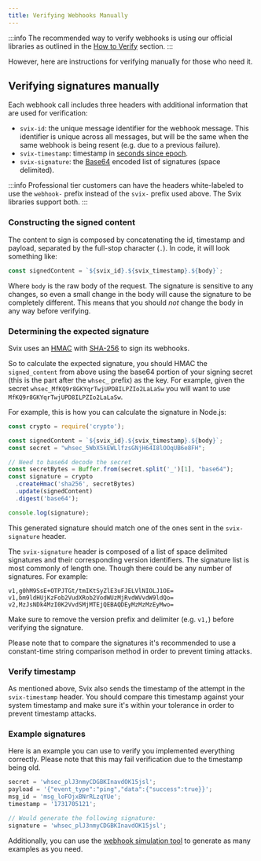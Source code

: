 ```yaml
---
title: Verifying Webhooks Manually
---
```



:::info
The recommended way to verify webhooks is using our official libraries as outlined in the [How to Verify](./how.mdx) section.
:::

However, here are instructions for verifying manually for those who need it.

## Verifying signatures manually

Each webhook call includes three headers with additional information that are used for verification:

* `svix-id`: the unique message identifier for the webhook message. This identifier is unique across all messages, but will be the same when the same webhook is being resent (e.g. due to a previous failure).
* `svix-timestamp`: timestamp in [seconds since epoch](https://en.wikipedia.org/wiki/Unix_time).
* `svix-signature`: the [Base64](https://en.wikipedia.org/wiki/Base64) encoded list of signatures (space delimited).

:::info
Professional tier customers can have the headers white-labeled to use the `webhook-` prefix instead of the `svix-` prefix used above. The Svix libraries support both.
:::

### Constructing the signed content

The content to sign is composed by concatenating the id, timestamp and payload, separated by the full-stop character (`.`). In code, it will look something like:

```javascript
const signedContent = `${svix_id}.${svix_timestamp}.${body}`;
```

Where `body` is the raw body of the request. The signature is sensitive to any changes, so even a small change in the body will cause the signature to be completely different. This means that you should *not* change the body in any way before verifying.

### Determining the expected signature

Svix uses an [HMAC](https://en.wikipedia.org/wiki/Hash-based_message_authentication_code) with [SHA-256](https://en.wikipedia.org/wiki/SHA-2) to sign its webhooks.

So to calculate the expected signature, you should HMAC the `signed_content` from above using the base64 portion of your signing secret (this is the part after the `whsec_` prefix) as the key.
For example, given the secret `whsec_MfKQ9r8GKYqrTwjUPD8ILPZIo2LaLaSw` you will want to use `MfKQ9r8GKYqrTwjUPD8ILPZIo2LaLaSw`.

For example, this is how you can calculate the signature in Node.js:

```javascript
const crypto = require('crypto');

const signedContent = `${svix_id}.${svix_timestamp}.${body}`;
const secret = "whsec_5WbX5kEWLlfzsGNjH64I8lOOqUB6e8FH";

// Need to base64 decode the secret
const secretBytes = Buffer.from(secret.split('_')[1], "base64");
const signature = crypto
  .createHmac('sha256', secretBytes)
  .update(signedContent)
  .digest('base64');

console.log(signature);
```

This generated signature should match one of the ones sent in the `svix-signature` header.

The `svix-signature` header is composed of a list of space delimited signatures and their corresponding version identifiers. The signature list is most commonly of length one. Though there could be any number of signatures. For example:

```
v1,g0hM9SsE+OTPJTGt/tmIKtSyZlE3uFJELVlNIOLJ1OE= v1,bm9ldHUjKzFob2VudXRob2VodWUzMjRvdWVvdW9ldQo= v2,MzJsNDk4MzI0K2VvdSMjMTEjQEBAQDEyMzMzMzEyMwo=
```

Make sure to remove the version prefix and delimiter (e.g. `v1,`) before verifying the signature.

Please note that to compare the signatures it's recommended to use a constant-time string comparison method in order to prevent timing attacks.

### Verify timestamp

As mentioned above, Svix also sends the timestamp of the attempt in the `svix-timestamp` header. You should compare this timestamp against your system timestamp and make sure it's within your tolerance in order to prevent timestamp attacks.


### Example signatures

Here is an example you can use to verify you implemented everything correctly. Please note that this may fail verification due to the timestamp being old.

```javascript
secret = 'whsec_plJ3nmyCDGBKInavdOK15jsl';
payload = '{"event_type":"ping","data":{"success":true}}';
msg_id = 'msg_loFOjxBNrRLzqYUe';
timestamp = '1731705121';

// Would generate the following signature:
signature = 'whsec_plJ3nmyCDGBKInavdOK15jsl';
```

Additionally, you can use the [webhook simulation tool](https://www.standardwebhooks.com/simulate) to generate as many examples as you need.

